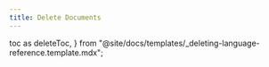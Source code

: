 ```yaml
---
title: Delete Documents
---
```


  toc as deleteToc,
} from "@site/docs/templates/_deleting-language-reference.template.mdx";


<DeleteTemplate
  codeLang="shell"
  loadOverview={isOverview}
  createCollection={createCollectionSource}
  simpleDelete={simpleDeleteSource}
  rangeDelete={rangeDeleteSource}
  deleteAll={deleteAllSource}
/>

